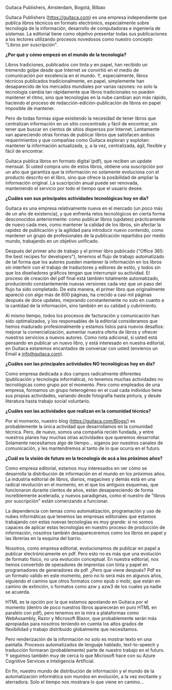 Guitaca Publishers, Amsterdam, Bogotá, Bilbao

Guitaca Publishers (<https://guitaca.com>) es una empresa independiente
que publica libros técnicos en formato electrónico, especialmente sobre
tecnología de la información, desarrollo de computadoras e ingeniería de
sistemas. La editorial tiene como objetivo presentar todas sus
publicaciones a los lectores utilizando procesos novedosos como nuestro
concepto \"Libros por suscripción\".

**¿Por qué y cómo empezó en el mundo de la tecnología?**

Libros tradiciones, publicados con tinta y en papel, han recibido un
tremendo golpe desde que Internet se convirtió en el medio de
comunicación por excelencia en el mundo. Y, especialmente, libros
técnicos publicados tradicionalmente, en papel, simplemente han
desaparecido de los mercados mundiales por varias razones: no solo la
tecnología cambia tan rápidamente que libros tradicionales no pueden
mantener el ritmo, sino que tecnologías en la nube cambian aún más
rápido, haciendo el proceso de redacción-edición-publicación de libros
en papel imposible de mantener.

Pero de todas formas sigue existiendo la necesidad de tener libros que
centralizan información en un sitio concentrado y fácil de encontrar,
sin tener que buscar en cientos de sitios dispersos por Internet.
Lentamente van apareciendo otras formas de publicar libros que
satisfacen ambos requerimientos y que compañías como Guitaca exploran y
explotan: mantener la información actualizada, y, a la vez,
centralizada, ágil, flexible y fácil de encontrar.

Guitaca publica libros en formato digital (pdf), que reciben un update
mensual. Si usted compra uno de estos libros, obtiene una suscripción
por un año que garantiza que la información no solamente evoluciona con
el producto descrito en el libro, sino que ofrece la posibilidad de
ampliar la información original. La suscripción anual puede ser
renovada, manteniendo el servicio por todo el tiempo que el usuario
desee.

**¿Cuáles son sus principales actividades tecnológicas hoy en día?**

Guitaca es una empresa relativamente nueva en el mercado (un poco más de
un año de existencia), y que enfrenta retos tecnológicos en cierta forma
desconocidos anteriormente: como publicar libros (updates) prácticamente
de nuevo cada mes, como mantener la calidad de los libros, sin afectar
la rapidez de publicación y la agilidad para introducir nuevo contenido,
como mantener un grupo de profesionales de la publicación repartidos por
medio mundo, trabajando en un objetivo unificado.

Después del primer año de trabajo y el primer libro publicado (\"Office
365: the best recipes for developers\"), tenemos el flujo de trabajo
automatizado de tal forma que los autores pueden mantener la información
en los libros sin interferir con el trabajo de traductores y editores de
estilo, y todos sin que los diseñadores gráficos tengan que interrumpir
su actividad. El proceso de creación del pdf final está también
totalmente automatizado, produciendo constantemente nuevas versiones
cada vez que un paso del flujo ha sido completado. De esta manera, el
primer libro que originalmente apareció con algo más de 600 páginas, ha
crecido a casi mil páginas después de doce updates, mejorando
constantemente no solo en cuanto a la cantidad de la información, sino
también en su calidad y cubrimiento.

Al mismo tiempo, todos los procesos de facturación y comunicación han
sido optimalizados, y los responsables de la editorial consideramos que
hemos madurado profesionalmente y estamos listos para nuevos desafíos:
mejorar la comercialización, aumentar nuestra oferta de libros y ofrecer
nuestros servicios a nuevos autores. Como nota adicional, si usted está
pensando en publicar un nuevo libro, y está interesado en nuestra
editorial, en Guitaca estaremos encantados de conversar con usted
(envíenos un Email a <info@guitaca.com>).

**¿Cuáles son las principales actividades NO tecnológicas hoy en día?**

Como empresa dedicada a dos campos radicalmente diferentes (publicación
y tecnología informática), no tenemos muchas actividades no tecnológicas
como grupo por el momento. Pero como empleados de una empresa, formamos
un grupo heterogéneo en el cual cada individuo tiene sus propias
actividades, variando desde fotografía hasta pintura, y desde literatura
hasta trabajo social voluntario.

**¿Cuáles son las actividades que realizan en la comunidad técnica?**

Por el momento, nuestro blog (<https://guitaca.com/Blogs/>) es
probablemente la única actividad que desarrollamos en la comunidad
técnica. Pero, de nuevo, somos una compañía recién fundada, y entre
nuestros planes hay muchas otras actividades que queremos desarrollar.
Solamente necesitamos algo de tiempo\... síganos por nuestros canales de
comunicación, y les mantendremos al tanto de lo que ocurra en el futuro.

**¿Cuál es la visión de futuro en la tecnología de acá a los próximos
años?**

Como empresa editorial, estamos muy interesados en ver cómo se
desarrolla la distribución de información en el mundo en los próximos
años. La industria editorial de libros, diarios, magacines y demás está
en una radical revolución en el momento, en el que los antiguos
esquemas, que funcionaron durante cientos de años, están desapareciendo
de forma increíblemente acelerada, y nuevos paradigmas, como el nuestro
de \"libros por suscripción\" están comenzando a funcionar.

La dependencia con temas como automatización, programación y uso de
nubes informáticas que tenemos las empresas editoriales que estamos
trabajando con estas nuevas tecnologías es muy grande: si no somos
capaces de aplicar estas tecnologías en nuestro proceso de producción de
información, nosotros también desapareceremos como los libros en papel y
las librerías en la esquina del barrio.

Nosotros, como empresa editorial, evolucionamos de publicar en papel a
publicar electrónicamente en pdf. Pero esto no es más que una evolución
de formato físico, no una evolución conceptual. En nuestra editorial,
nos hemos convertido de operadores de imprentas con tinta y papel en
programadores de generadores de pdf. ¿Pero que viene después? Pdf es un
formato valido en este momento, pero no lo será más en algunos años,
siguiendo el camino que otros formatos como epub o mobi, que están en
camino de extinción, o formatos como azw y azw3 de los cuales ya nadie
se acuerda.

HTML es la opción por la que estamos apostando en Guitaca por el momento
(dentro de poco nuestros libros aparecerán en puro HTML en paralelo con
pdf), pero tenemos en la mira a plataformas como WebAssambly, Razor y
Microsoft Blazor, que probablemente serán más apropiadas para nosotros
teniendo en cuenta los altos grados de flexibilidad y trabajo
distribuido globalmente que necesitamos.

Pero renderización de la información no solo es mostrar texto en una
pantalla. Procesos automatizados de lenguaje hablado, text-to-speech y
traducción formaran (probablemente) parte de nuestro trabajo en el
futuro. Y seguimos también muy de cerca lo que Microsoft hace con su
Azure Cognitive Services e Inteligencia Artificial.

En fin, nuestro mundo de distribución de información y el mundo de la
automatización informática son mundos en evolución, a la vez excitante y
aterradora. Solo el tiempo nos mostrara lo que viene en camino\...
